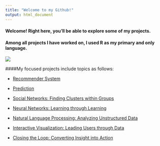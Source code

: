 ```yaml
---
title: "Welcome to my Github!"
output: html_document
---
```

\usepackage[utf8]{inputenc}


#### Welcome! Right here, you'll be able to explore some of my projects.
#### Among all projects I have worked on, I used R as my primary and only language.

\break
![](http://www.e-learn.nl/media/blogs/e-learn/banners/wordle-learninganalytics.png?mtime=1514126619) \break


####My focused projects include topics as follows:

- [Recommender System](https://github.com/Jinnaluvin/recommender-systems)

- [Prediction](https://github.com/Jinnaluvin/prediction) 

- [Social Networks: Finding Clusters within Groups](https://github.com/Jinnaluvin/social-network-analysis)

- [Neural Networks: Learning through Learning](https://github.com/Jinnaluvin/neural-networks)

- [Natural Language Processing: Analyzing Unstructured Data](https://github.com/Jinnaluvin/natural-language-processing)

- [Interactive Visualization: Leading Users through Data](https://github.com/Jinnaluvin/interactive-visualization)

- [Closing the Loop: Converting Insight into Action](https://github.com/Jinnaluvin/loop-closing)


